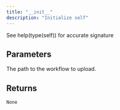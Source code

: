 ```yaml
---
title: "__init__"
description: "Initialize self"
---
```


See help(type(self)) for accurate signature


## Parameters

<ParamField path="workflow_id" type="str | None" default="None">
</ParamField>

<ParamField path="decryption_key" type="str | None" default="None">
</ParamField>

<ParamField path="workflow_path" type="str" required>
  The path to the workflow to upload.
</ParamField>

## Returns

`None`
